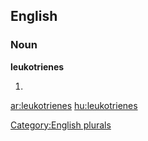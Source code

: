 
==English==

===Noun===
'''leukotrienes'''

# {{plural of|[[leukotriene]]}}

[[Category:English plurals]]

[[ar:leukotrienes]]
[[hu:leukotrienes]]